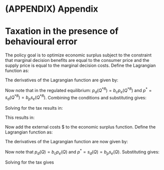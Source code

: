 # (APPENDIX) Appendix {-}

# Taxation in the presence of behavioural error {#apperror}

The policy goal is to optimize economic surplus subject to the constraint that marginal decision benefits are equal to the consumer price and the supply price is equal to the marginal decision costs. Define the Lagrangian function as:

\begin{equation}
H = \int_0^Q p_e (Q')dQ' - \int^Q_0 s_e(Q')dQ' + \lambda (p_d(Q) - p^* - \tau)
\end{equation}

The derivatives of the Lagrangian function are given by:

\begin{align}
  \frac{\partial H}{\partial Q} =& p_e(Q) - s_e(Q) + \lambda \frac{\partial p_d(Q)}{\partial Q} = 0 \\
  \frac{\partial H}{\partial \lambda} =& p_d (Q) - p^* - \tau \\
  \frac{\partial H}{\partial \tau} =& -\lambda  =0
\end{align}

Now note that in the regulated equilibrium: $p_d (Q^{*R} )=b_c p_e (Q^{*R} )$ and $p^*=s_d (Q^{*R}) =b_p s_e (Q^{*R})$. Combining the conditions and substituting gives:

\begin{equation}
\frac{1}{b_c} (p^* + \tau) - \frac{1}{b_p}p^* = 0
\end{equation}

Solving for the tax results in:

\begin{equation}
\frac{1}{b_c} \tau = \frac{1}{b_p} p^* - \frac{1}{b_c} p^*.
\end{equation}

This results in:

\begin{equation}
\tau = p^* \left(\frac{b_c}{b_p} - 1 \right) = p^* \left(\frac{b_c - b_p}{b_p}\right).
\end{equation}

Now add the external costs $\frac{\partial e(Q)}{\partial Q} to the economic surplus function. Define the Lagrangian function as:

\begin{equation}
H = \int_0^Q p_e (Q')dQ' - \int^Q_0 s_e(Q')dQ' - e(Q) + \lambda (p_d(Q) - p^* - \tau)
\end{equation}

The derivatives of the Lagrangian function are now given by:

\begin{align}
  \frac{\partial H}{\partial Q} =& p_e(Q) - s_e(Q) -\frac{\partial e(Q)}{\partial Q} + \lambda \frac{\partial p_d(Q)}{\partial Q} = 0 \\
  \frac{\partial H}{\partial \lambda} =& p_d (Q) - p^* - \tau \\
  \frac{\partial H}{\partial \tau} =& -\lambda  =0
\end{align}

Now note that $p_d (Q)=b_c p_e (Q)$ and $p^*=s_d (Q)=b_p s_e (Q)$. Substituting gives:

\begin{equation}
\frac{1}{b_c} (p^* + \tau) - \frac{1}{b_p}p^* -\frac{\partial e(Q)}{\partial Q} = 0
\end{equation}

Solving for the tax gives
\begin{equation}
\tau = p^{R*} \left(\frac{b_c - b_p}{b_p}\right) + b_c \frac{\partial e(Q)}{\partial Q}.
\end{equation}
